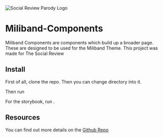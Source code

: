 

<Meta title="Introduction" />

<img alt="Social Review Parody Logo" src={Cover} />
<PlaceholderBlock  />

<div style={{width: '500px'}}>

# Miliband-Components

Miliband Components are components which build up a broader page. These are designed to be used for the Miliband Theme. This project was made for <Link href="https://www.thesocialreview.co.uk/">The Social Review</Link>

## Install
First of all, clone the <Link href="https://github.com/JacobWeinbren/miliband-components">repo</Link>. Then you can change directory into it.

Then run
<ClipboardCode code="yarn && yarn run build"/>

For the storybook, run 
<ClipboardCode code="yarn run storybook"/>.

## Resources

You can find out more details on the [Github Repo](https://github.com/JacobWeinbren/miliband-components)
</div>
